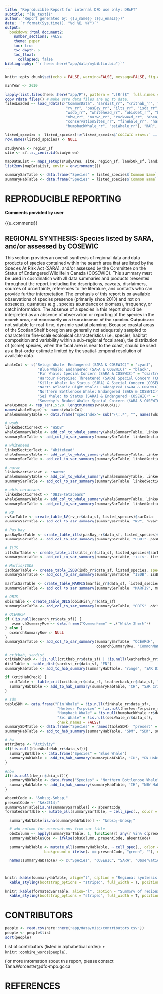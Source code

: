 ```yaml
---
title: "Reproducible Report for internal DFO use only: DRAFT"
subtitle: "{{u_text}}"
author: "Report generated by: {{u_name}} ({{u_email}})"
date: '`r format(Sys.time(), "%d %B, %Y")`'
output:
  bookdown::html_document2:
    number_sections: FALSE
    theme: paper
    toc: true
    toc_depth: 5
    toc_float:
      collapsed: false
bibliography: '`r here::here("app/data/mybiblio.bib")`'
---
```


<style>
table {background-color: white !important;color: black !important;}
caption {color: black !important;}
a:link {color: #002080;}
a:visited {color: #008040;}
a:hover {color: #006080;}
</style>

```r
knitr::opts_chunk$set(echo = FALSE, warning=FALSE, message=FALSE, fig.align="left")
```

```r
minYear <- 2010

lapply(list.files(here::here("app/R"), pattern = ".[Rr]$", full.names = TRUE), source) # check helpers.R for a list of packages
copy_rdata_files() # make sure data files are up to date. 
filesLoaded <- load_rdata(c("CommonData", "sardist_rr", "crithab_rr", "leatherback_rr", 
                            "rv_rr", "pasBay_rr", "ilts_rr", "isdb_rr", "marfis_rr", "obisFish_rr", "ocearch_rr", 
                            "wsdb_rr", "whitehead_rr", "obisCet_rr", "blueWhaleHab_rr", 
                            "nbw_rr", "narwc_rr", "rockweed_rr", "ebsa_rr",
                            "conservationSites_rr", "finWhale_rr", "harbourPorpoise_rr",
                            "humpbackWhale_rr", "seiWhale_rr"), "MAR", env = environment())

listed_species <- listed_species[!c(listed_species$`COSEWIC status` == "No Status" & listed_species$`SARA status` == "No Status"), ]
row.names(listed_species) <- NULL

```

```r
studyArea <- region_sf
site <- sf::st_centroid(studyArea)
```

```r
mapDataList <- maps_setup(studyArea, site, region_sf, land50k_sf, land10m_sf, bounds_sf)
list2env(mapDataList, envir = environment())
```

```r
summarySarTable <- data.frame("Species" = listed_species$`Common Name`, "COSEWIC" = listed_species$`COSEWIC status`, "SARA" = listed_species$`SARA status`)
summaryHabTable <- data.frame("Species" = listed_species$`Common Name`, "COSEWIC" = listed_species$`COSEWIC status`, "SARA" = listed_species$`SARA status`, "Obs" = NA, "range" = NA, "SDM" = NA, "IH" = NA, "CH" = NA)

```

# **REPRODUCIBLE REPORTING**  

#### **Comments provided by user**

{{u_comments}}


## **REGIONAL SYNTHESIS: Species listed by SARA, and/or assessed by COSEWIC**

This section provides an overall synthesis of regional data and data products of species contained within the search area that are listed by the Species At Risk Act (SARA), and/or assessed by the Committee on the Status of Endangered Wildlife in Canada (COSEWIC). This summary must be used in coordination with all data summaries and products presented throughout the report, including the descriptions, caveats, disclaimers, sources of uncertainty, references to the literature, and contacts who can provide further interpretation. The emphasis of this report is on available observations of species presence (primarily since 2010) and not on absences, quantities (e.g., species abundance or biomass), frequency, or catch information. The absence of a species in this report should be interpreted as an absence of observation or reporting of the species in the search area, not necessarily as a true absence of the species. Outputs are not suitable for real-time, dynamic spatial planning. Because coastal areas of the Scotian Shelf bioregion are generally not adequately sampled to characterize fine-scale ecological characteristics (i.e., species, habitat composition and variability within a sub-regional focal area), the distribution of (some) species, when the focal area is near to the coast, should be used as a first-order estimate limited by the spatial-temporal resolution of available data.


```r
whaleCol <- c("Beluga Whale: Endangered (SARA & COSEWIC)" = "cyan3",
               "Blue Whale: Endangered (SARA & COSEWIC)" = "black", 
               "Fin Whale: Special Concern (SARA & COSEWIC)" = "chartreuse4",
               "Harbour Porpoise: Threatened (SARA) Special Concern (COSEWIC)" = "#F5A4E7",
               "Killer Whale: No Status (SARA) & Special Concern (COSEWIC)" = "#00AFBB", 
               "North Atlantic Right Whale: Endangered (SARA & COSEWIC)" = "darkorchid4", 
               "Northern Bottlenose Whale: Endangered (SARA & COSEWIC)" = "#0827EF", 
               "Sei Whale: No Status (SARA) & Endangered (COSEWIC)" = "#EF6408", 
               "Sowerby's Beaked Whale: Special Concern (SARA & COSEWIC)" = "red")
whaleShape <- rep_len(15:20, length(names(whaleCol)))
names(whaleShape) <- names(whaleCol)
whaleSummaryTable <- data.frame("specIndex"= sub("\\:.*", "", names(whaleShape)) ,"Species" = names(whaleShape))
```

```r
# wsdb
linkedSectionText <- "WSDB"
whaleSummaryTable <- add_col_to_whale_summary(whaleSummaryTable, linkedSectionText, wsdb_rr$data_sf, "Legend")
summarySarTable <- add_col_to_sar_summary(summarySarTable, linkedSectionText, whaleSummaryTable, "specIndex", linkedSectionText)

# whitehead
linkedSectionText <- "Whitehead"
whaleSummaryTable <- add_col_to_whale_summary(whaleSummaryTable, linkedSectionText, whitehead_rr$data_sf, "Legend")
summarySarTable <- add_col_to_sar_summary(summarySarTable, linkedSectionText, whaleSummaryTable, "specIndex", linkedSectionText)

# narwc
linkedSectionText <- "NARWC"
whaleSummaryTable <- add_col_to_whale_summary(whaleSummaryTable, linkedSectionText, narwc_rr$data_sf, "Legend")
summarySarTable <- add_col_to_sar_summary(summarySarTable, linkedSectionText, whaleSummaryTable, "specIndex", linkedSectionText)

# obis cetaceans
linkedSectionText <- "OBIS-Cetaceans"
whaleSummaryTable <- add_col_to_whale_summary(whaleSummaryTable, linkedSectionText, obisCet_rr$data_sf, "Legend")
summarySarTable <- add_col_to_sar_summary(summarySarTable, linkedSectionText, whaleSummaryTable, "specIndex", linkedSectionText)

# RV
rvSarTable <- create_table_RV(rv_rr$data_sf, listed_species)$sarData
summarySarTable <- add_col_to_sar_summary(summarySarTable, "RV", rvSarTable, "Common Name", "Individuals")

# Pas bay
pasBaySarTable <- create_table_ilts(pasBay_rr$data_sf, listed_species)$sarData
summarySarTable <- add_col_to_sar_summary(summarySarTable, "PBBT", pasBaySarTable, "Common Name", "Common Name")

# ILTS
iltsSarTable <- create_table_ilts(ilts_rr$data_sf, listed_species)$sarData
summarySarTable <- add_col_to_sar_summary(summarySarTable, "ILTS", iltsSarTable, "Common Name", "Common Name")

# Marfis/ISDB
isdbSarTable <- create_table_ISDB(isdb_rr$data_sf, listed_species, speciesTable = ISSPECIESCODES)$sarData
summarySarTable <- add_col_to_sar_summary(summarySarTable, "ISDB", isdbSarTable, "Common Name", "Records")

marfisSarTable <- create_table_MARFIS(marfis_rr$data_sf, listed_species, speciesTable = MARFISSPECIESCODES)$sarData
summarySarTable <- add_col_to_sar_summary(summarySarTable, "MARFIS", marfisSarTable, "Common Name", "Records")

# OBIS
obisTable <- create_table_OBIS(obisFish_rr$data_sf)
summarySarTable <- add_col_to_sar_summary(summarySarTable, "OBIS", obisTable, "Common Name", "Common Name")

# OCEARCH
if (!is.null(ocearch_rr$data_sf)) {
   ocearchSummaryRow <- data.frame("CommonName" = c("White Shark"))
} else {
  ocearchSummaryRow <- NULL
}
summarySarTable <- add_col_to_sar_summary(summarySarTable, "OCEARCH",
                                          ocearchSummaryRow, "CommonName", "CommonName")


```

```r
# crithab, sardist
critHabCheck <- !is.null(crithab_rr$data_sf) | !is.null(leatherback_rr$data_sf)
distTable <- table_dist(sardist_rr$data_sf, "EN")
summaryHabTable <- add_to_hab_summary(summaryHabTable, "range", "SAR Distribution",  distTable, "Common Name", "Common Name")

if (critHabCheck) {
  critTable <- table_crit(crithab_rr$data_sf, leatherback_rr$data_sf, "EN")  
  summaryHabTable <- add_to_hab_summary(summaryHabTable, "CH", "SAR Critical Habitat", critTable, "Common Name", "Common Name")
}

# sdm
tableSDM <- data.frame("Fin Whale" = !is.null(finWhale_rr$data_sf),
                        "Harbour Porpoise" = !is.null(harbourPorpoise_rr$data_sf),
                        "Humpback Whale" = !is.null(humpbackWhale_rr$data_sf),
                        "Sei Whale" = !is.null(seiWhale_rr$data_sf),
                        check.names = FALSE)
summarySDMTable <- data.frame("Species" = names(tableSDM), "present" = transpose(tableSDM)$V1)
summaryHabTable <- add_to_hab_summary(summaryHabTable, "SDM", "SDM", summarySDMTable, "Species", "present")

# bw
attribute <- "Activity"
if(!is.null(blueWhaleHab_rr$data_sf)){
  summaryBWTable <- data.frame("Species" = "Blue Whale")
  summaryHabTable <- add_to_hab_summary(summaryHabTable, "IH", "BW Habitat", summaryBWTable, "Species", "Species")
}

#nbw
if(!is.null(nbw_rr$data_sf)){
  summaryNBWTable <- data.frame("Species" = "Northern Bottlenose Whale")
  summaryHabTable <- add_to_hab_summary(summaryHabTable, "IH", "NBW Habitat", summaryNBWTable, "Species", "Species")
}

```


```r
absentCode <- "&nbsp;-&nbsp;"
presentCode <- "&#x2714;"
summarySarTable[is.na(summarySarTable)] <- absentCode
formatedSarTable <- mutate_all(summarySarTable, ~ cell_spec(., color = ifelse(. == presentCode, "white", ""), background = ifelse(. == presentCode, "green", ""), escape = FALSE))

```

```r
  summaryHabTable[is.na(summaryHabTable)] <- "&nbsp;-&nbsp;"

  # add column for observations from sar table
  obsColumn <- apply(summarySarTable, 1, function(r) any(r %in% c(presentCode)))
  summaryHabTable$Obs <- ifelse(obsColumn, presentCode, absentCode)
  
  summaryHabTable <- mutate_all(summaryHabTable, ~ cell_spec(., color = ifelse(. == presentCode, "white", ""),
                  background = ifelse(. == presentCode, "green", ""), escape = FALSE))

  names(summaryHabTable) <- c("Species", "COSEWIC", "SARA", "Observations", "SAR Range", "SDM", "Important Habitat", "Critical Habitat")

  
```

```r
knitr::kable(summaryHabTable, align="l", caption = "Regional synthesis of data and data products of species contained within the search area that are listed by the Species At Risk Act (SARA), and/or assessed by the Committee on the Status of Endangered Wildlife in Canada (COSEWIC). Data points (observations) are summarized in more detail in the subsequent table. A description of the different sources of information for Species at Risk is available in the infographic: <https://github.com/dfo-mar-odis/shinySpatialApp/blob/master/app/data/misc/SAR-information-type-reproducible-reports.pdf>). The absence of a species in this table should be interpreted as an absence of reporting, not necessarily as an absence of the species in the area. Outputs are not suitable for real-time, dynamic spatial planning.", booktabs = T, escape = F, linesep = "") %>%
  kable_styling(bootstrap_options = "striped", full_width = T, position = "left")
```

```r
knitr::kable(formatedSarTable, align="l", caption = "Summary of regional data points (observations) of species contained within the search area that are listed by the Species At Risk Act (SARA), and/or assessed by the Committee on the Status of Endangered Wildlife in Canada (COSEWIC). Presence of a species in at least one of these data sources is reported as a presence in the data points (observations) in the table above. The absence of a species in this table should be interpreted as an absence of reporting, not necessarily as an absence of the species in the area. Outputs are not suitable for real-time, dynamic spatial planning.", booktabs = T, escape = F, linesep = "") %>%
  kable_styling(bootstrap_options = "striped", full_width = T, position = "left")

```


# **CONTRIBUTORS**
```r
people <- read.csv(here::here("app/data/misc/contributors.csv"))
people <- people$list
sort(people)
```
List of contributors (listed in alphabetical order): `r knitr::combine_words(people)`.

For more information about this report, please contact Tana.Worcester@dfo-mpo.gc.ca

# **REFERENCES**    
